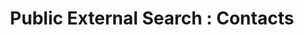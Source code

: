 ---
"title" : "Public External Search : Contacts"
openapi: get /v1/public/external_search/{databaseName}/contacts/{contactId}
---